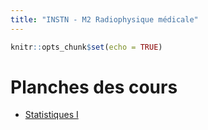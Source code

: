 ```yaml
---
title: "INSTN - M2 Radiophysique médicale"
---
```


```r
knitr::opts_chunk$set(echo = TRUE)
```

# Planches des cours 

* [Statistiques I](lectures/M2RPM/statistiques1.pdf)


